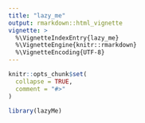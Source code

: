 ```yaml
---
title: "lazy_me"
output: rmarkdown::html_vignette
vignette: >
  %\VignetteIndexEntry{lazy_me}
  %\VignetteEngine{knitr::rmarkdown}
  %\VignetteEncoding{UTF-8}
---
```


```r
knitr::opts_chunk$set(
  collapse = TRUE,
  comment = "#>"
)
```

```r
library(lazyMe)
```
